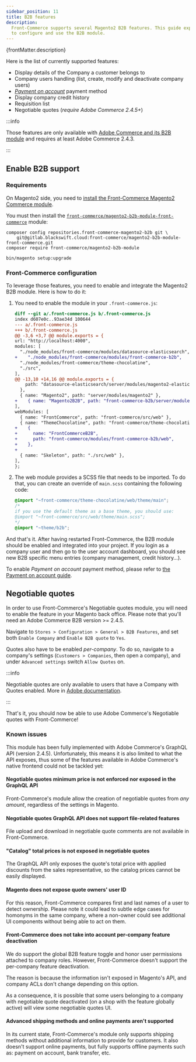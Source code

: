 ```yaml
---
sidebar_position: 11
title: B2B features
description:
  Front-Commerce supports several Magento2 B2B features. This guide explains how
  to configure and use the B2B module.
---
```



<SinceVersion tag="2.11" />

<p>{frontMatter.description}</p>

Here is the list of currently supported features:

- Display details of the Company a customer belongs to
- Company users handling (list, create, modify and deactivate company users)
- [_Payment on account_](/docs/2.x/advanced/payments/payment-on-account) payment
  method
- Display company credit history
- Requisition list
- Negotiable quotes (_require Adobe Commerce 2.4.5+_)

:::info

Those features are only available with
[Adobe Commerce and its B2B module](https://docs.magento.com/user-guide/getting-started.html#b2b-features)
and requires at least Adobe Commerce 2.4.3.

:::

## Enable B2B support

### Requirements

On Magento2 side, you need to
[install the Front-Commerce Magento2 Commerce module](/docs/2.x/magento2/commerce#magento2-commerce-module-installation).

You must then install the
[`front-commerce/magento2-b2b-module-front-commerce`](https://gitlab.blackswift.cloud/front-commerce/magento2-b2b-module-front-commerce)
module:

```shell
composer config repositories.front-commerce-magento2-b2b git \
    git@gitlab.blackswift.cloud:front-commerce/magento2-b2b-module-front-commerce.git
composer require front-commerce/magento2-b2b-module

bin/magento setup:upgrade
```

### Front-Commerce configuration

To leverage those features, you need to enable and integrate the Magento2 B2B
module. Here is how to do it:

1. You need to enable the module in your `.front-commerce.js`:

   ```diff title=".front-commerce.js"
   diff --git a/.front-commerce.js b/.front-commerce.js
   index d607e0c..93ae34d 100644
   --- a/.front-commerce.js
   +++ b/.front-commerce.js
   @@ -3,6 +3,7 @@ module.exports = {
   url: "http://localhost:4000",
   modules: [
     "./node_modules/front-commerce/modules/datasource-elasticsearch",
   +    "./node_modules/front-commerce/modules/front-commerce-b2b",
     "./node_modules/front-commerce/theme-chocolatine",
     "./src",
   ],
   @@ -13,10 +14,16 @@ module.exports = {
       path: "datasource-elasticsearch/server/modules/magento2-elasticsearch",
     },
     { name: "Magento2", path: "server/modules/magento2" },
   +    { name: "Magento2B2B", path: "front-commerce-b2b/server/modules/magento2" },
   ],
   webModules: [
     { name: "FrontCommerce", path: "front-commerce/src/web" },
     { name: "ThemeChocolatine", path: "front-commerce/theme-chocolatine/web" },
   +    {
   +      name: "FrontCommerceB2B",
   +      path: "front-commerce/modules/front-commerce-b2b/web",
   +    },
   +
     { name: "Skeleton", path: "./src/web" },
   ],
   };
   ```

1. The web module provides a SCSS file that needs to be imported. To do that,
   you can create an override of `main.scss` containing the following code:

   ```scss title="src/web/theme/main.scss"
   @import "~front-commerce/theme-chocolatine/web/theme/main";
   /*
   if you use the default theme as a base theme, you should use:
   @import "~front-commerce/src/web/theme/main.scss";
   */
   @import "~theme/b2b";
   ```

And that's it. After having restarted Front-Commerce, the B2B module should be
enabled and integrated into your project. If you login as a company user and
then go to the user account dashboard, you should see new B2B specific menu
entries (company management, credit history…).

To enable _Payment on account_ payment method, please refer to
[the Payment on account guide](/docs/2.x/advanced/payments/payment-on-account).

## Negotiable quotes

<SinceVersion tag="2.23" />

In order to use Front-Commerce's Negotiable quotes module, you will need to
enable the feature in your Magento back office. Please note that you'll need an
Adobe Commerce B2B version >= 2.4.5.

Navigate to `Stores > Configuration > General > B2B Features`, and set both
`Enable Company` and `Enable B2B quote` to `Yes`.

Quotes also have to be enabled _per-company_. To do so, navigate to a company's
settings (`Customers > Companies`, then open a company), and under
`Advanced settings` switch `Allow Quotes` on.

:::info

Negotiable quotes are only available to users that have a Company with Quotes
enabled. More in
[Adobe documentation](https://experienceleague.adobe.com/docs/commerce-admin/b2b/quotes/configure-quotes.html).

:::

That's it, you should now be able to use Adobe Commerce's Negotiable quotes with
Front-Commerce!

### Known issues

This module has been fully implemented with Adobe Commerce's GraphQL API
(version 2.4.5). Unfortunately, this means it is also limited to what the API
exposes, thus some of the features available in Adobe Commerce's native frontend
could not be tackled yet:

#### Negotiable quotes minimum price is not enforced nor exposed in the GraphQL API

Front-Commerce's module allow the creation of negotiable quotes from _any
amount_, regardless of the settings in Magento.

#### Negotiable quotes GraphQL API does not support file-related features

File upload and download in negotiable quote comments are not available in
Front-Commerce.

#### "Catalog" total prices is not exposed in negotiable quotes

The GraphQL API only exposes the quote's total price with applied discounts from
the sales representative, so the catalog prices cannot be easily displayed.

#### Magento does not expose quote owners' user ID

For this reason, Front-Commerce compares first and last names of a user to
detect ownership. Please note it could lead to subtle edge cases for homonyms in
the same company, where a non-owner could see additional UI components without
being able to act on them.

#### Front-Commerce does not take into account per-company feature deactivation

We do support the global B2B feature toggle and honor user permissions attached to company roles.
However, Front-Commerce doesn't support the per-company feature deactivation.

The reason is because the information isn't exposed in Magento's API, and company ACLs don't change depending on this option.

As a consequence, it is possible that some users belonging to a company with negotiable quote deactivated (on a shop with the feature globally active) will view some negotiable quotes UI.

#### Advanced shipping methods and online payments aren't supported

In its current state, Front-Commerce's module only supports shipping methods without additional information to provide for customers.
It also doesn't support online payments, but fully supports offline payments such as: payment on account, bank transfer, etc.

